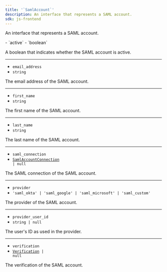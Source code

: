 ```yaml
---
title: '`SamlAccount`'
description: An interface that represents a SAML account.
sdk: js-frontend
---
```


An interface that represents a SAML account.

<Properties>
  - `active`
  - `boolean`

  A boolean that indicates whether the SAML account is active.

  ---

  - `email_address`
  - `string`

  The email address of the SAML account.

  ---

  - `first_name`
  - `string`

  The first name of the SAML account.

  ---

  - `last_name`
  - `string`

  The last name of the SAML account.

  ---

  - `saml_connection`
  - <code>[SamlAccountConnection](/docs/reference/javascript/types/saml-account-connection) | null</code>

  The SAML connection of the SAML account.

  ---

  - `provider`
  - `'saml_okta' | 'saml_google' | 'saml_microsoft' | 'saml_custom'`

  The provider of the SAML account.

  ---

  - `provider_user_id`
  - `string | null`

  The user's ID as used in the provider.

  ---

  - `verification`
  - <code>[Verification](/docs/reference/javascript/types/verification) | null</code>

  The verification of the SAML account.
</Properties>
